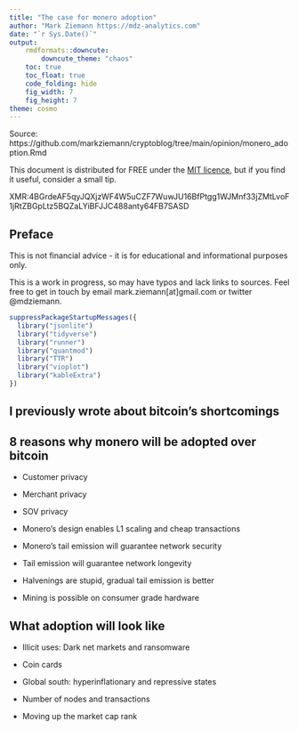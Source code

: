 ```yaml
---
title: "The case for monero adoption"
author: "Mark Ziemann https://mdz-analytics.com"
date: "`r Sys.Date()`"
output:
    rmdformats::downcute:
        downcute_theme: "chaos"
    toc: true
    toc_float: true
    code_folding: hide
    fig_width: 7
    fig_height: 7
theme: cosmo
---
```


Source: https://github.com/markziemann/cryptoblog/tree/main/opinion/monero_adoption.Rmd

This document is distributed for FREE under the [MIT licence](https://github.com/markziemann/cryptoblog/blob/main/LICENSE),
but if you find it useful, consider a small tip.

XMR:4BGrdeAF5qyJQXjzWF4W5uCZF7WuwJU16BfPtgg1WJMnf33jZMtLvoF1jRtZBGpLtz5BQZaLYiBFJJC488anty64FB7SASD

## Preface

This is not financial advice - it is for educational and informational purposes only.

This is a work in progress, so may have typos and lack links to sources.
Feel free to get in touch by email mark.ziemann[at]gmail.com or twitter @mdziemann.

```r

suppressPackageStartupMessages({
  library("jsonlite")
  library("tidyverse")
  library("runner")
  library("quantmod")
  library("TTR")
  library("vioplot")
  library("kableExtra")
})

```

## I previously wrote about bitcoin's shortcomings

## 8 reasons why monero will be adopted over bitcoin

* Customer privacy

* Merchant privacy

* SOV privacy

* Monero's design enables L1 scaling and cheap transactions

* Monero's tail emission will guarantee network security

* Tail emission will guarantee network longevity

* Halvenings are stupid, gradual tail emission is better

* Mining is possible on consumer grade hardware

## What adoption will look like

* Illicit uses: Dark net markets and ransomware

* Coin cards

* Global south: hyperinflationary and repressive states

* Number of nodes and transactions

* Moving up the market cap rank
